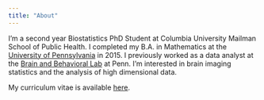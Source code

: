 ```yaml
---
title: "About"
---
```


I'm a second year Biostatistics PhD Student at Columbia University Mailman School of Public Health. I completed my B.A. in Mathematics at the [University of Pennsylvania](https://www.upenn.edu/) in 2015. I previously worked as a data analyst at the [Brain and Behavioral Lab](http://www.med.upenn.edu/bbl/) at Penn. I'm interested in brain imaging statistics and the analysis of high dimensional data.

My curriculum vitae is available [here](downloads/CV_AngelGarcia.pdf).
